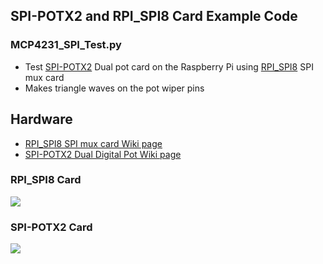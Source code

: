 == SPI-POTX2 and RPI_SPI8 Card Example Code ==

=== MCP4231_SPI_Test.py ===

* Test [http://land-boards.com/blwiki/index.php?title=SPI-POTX2 SPI-POTX2] Dual pot card on the Raspberry Pi using [http://land-boards.com/blwiki/index.php?title=RPI_SPI8 RPI_SPI8] SPI mux card
* Makes triangle waves on the pot wiper pins

== Hardware ==

* [http://land-boards.com/blwiki/index.php?title=RPI_SPI8 RPI_SPI8 SPI mux card Wiki page]
* [http://land-boards.com/blwiki/index.php?title=SPI-POTX2 SPI-POTX2 Dual Digital Pot Wiki page]

=== RPI_SPI8 Card ===

<img src="http://land-boards.com/blwiki/images/5/5f/RPI_SPI8_P1892-720px.jpg"></img>

=== SPI-POTX2 Card ===

<img src="http://land-boards.com/blwiki/images/3/31/SPI-POTX2-720px.jpg"></img>
